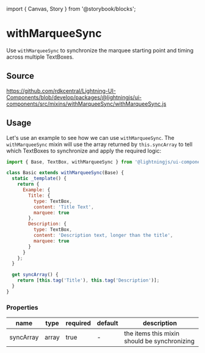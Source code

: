 ﻿import { Canvas, Story } from '@storybook/blocks';

# withMarqueeSync

Use `withMarqueeSync` to synchronize the marquee starting point and timing across multiple TextBoxes.

## Source

https://github.com/rdkcentral/Lightning-UI-Components/blob/develop/packages/@lightningjs/ui-components/src/mixins/withMarqueeSync/withMarqueeSync.js

## Usage

Let's use an example to see how we can use `withMarqueeSync`. The `withMarqueeSync` mixin will use the array returned by `this.syncArray` to tell which TextBoxes to synchronize and apply the required logic:

```js
import { Base, TextBox, withMarqueeSync } from '@lightningjs/ui-components';

class Basic extends withMarqueeSync(Base) {
  static _template() {
    return {
      Example: {
        Title: {
          type: TextBox,
          content: 'Title Text',
          marquee: true
        },
        Description: {
          type: TextBox,
          content: 'Description text, longer than the title',
          marquee: true
        }
      }
    };
  }

  get syncArray() {
    return [this.tag('Title'), this.tag('Description')];
  }
}
```

<Canvas>
  <Story id="utilities-withmarqueesync--basic" />
</Canvas>

### Properties

| name      | type  | required | default | description                                  |
| --------- | ----- | -------- | ------- | -------------------------------------------- |
| syncArray | array | true     | -       | the items this mixin should be synchronizing |
